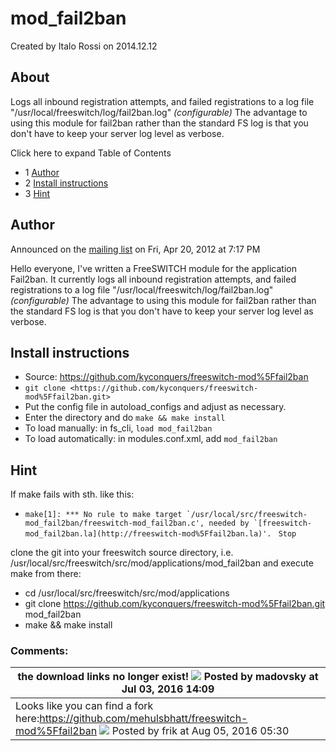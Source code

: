 
# mod_fail2ban 

 Created by  Italo Rossi on 2014.12.12

## About

Logs all inbound registration attempts, and failed registrations to a log file "/usr/local/freeswitch/log/fail2ban.log" _(configurable)_ The advantage to using this module for fail2ban rather than the standard FS log is that you don't have to keep your server log level as verbose.

Click here to expand Table of Contents

* 1 [Author](#author)
* 2 [Install instructions](#install-instructions)
* 3 [Hint](#hint)

## Author

Announced on the [mailing list](http://lists.freeswitch.org/pipermail/freeswitch-users/2012-April/083115.html) on Fri, Apr 20, 2012 at 7:17 PM

Hello everyone, I've written a FreeSWITCH module for the application Fail2ban.
It currently logs all inbound registration attempts, and failed registrations 
to a log file "/usr/local/freeswitch/log/fail2ban.log" _(configurable)_
The advantage to using this module for fail2ban rather than the standard FS log
is that you don't have to keep your server log level as verbose.

## Install instructions

* Source: <https://github.com/kyconquers/freeswitch-mod%5Ffail2ban>
* `git clone <https://github.com/kyconquers/freeswitch-mod%5Ffail2ban.git>`
* Put the config file in autoload\_configs and adjust as necessary.
* Enter the directory and do `make && make install`
* To load manually: in fs\_cli, `load mod_fail2ban`
* To load automatically: in modules.conf.xml, add `mod_fail2ban`

## Hint

If make fails with sth. like this:

* `` make[1]: *** No rule to make target `/usr/local/src/freeswitch-mod_fail2ban/freeswitch-mod_fail2ban.c', needed by `[freeswitch-mod_fail2ban.la](http://freeswitch-mod%5Ffail2ban.la)'.  `` `Stop`

clone the git into your freeswitch source directory, i.e. /usr/local/src/freeswitch/src/mod/applications/mod\_fail2ban and execute make from there:

* cd /usr/local/src/freeswitch/src/mod/applications
* git clone <https://github.com/kyconquers/freeswitch-mod%5Ffail2ban.git> mod\_fail2ban
* make && make install

### Comments:

| the download links no longer exist! ![](/images/icons/contenttypes/comment_16.png) Posted by madovsky at Jul 03, 2016 14:09                                                        |
| --------------------------------------------------------------------------------------------------------------------------------------------------------------------------------- |
| Looks like you can find a fork here:<https://github.com/mehulsbhatt/freeswitch-mod%5Ffail2ban> ![](/images/icons/contenttypes/comment_16.png) Posted by frik at Aug 05, 2016 05:30 |


